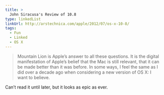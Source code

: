 ```yaml
---
title: >
  John Siracusa's Review of 10.8
type: linkedList
linkUrl: http://arstechnica.com/apple/2012/07/os-x-10-8/
tags:
  - Fun
  - Linked
  - OS X
---
```


> Mountain Lion is Apple’s answer to all these questions. It is the digital manifestation of Apple’s belief that the Mac is still relevant, that it can be made better than it was before. In some ways, I feel the same as I did over a decade ago when considering a new version of OS X: I want to believe.

Can’t read it until later, but it looks as epic as ever.
